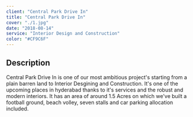 ```yaml
---
client: "Central Park Drive In"
title: "Central Park Drive In"
cover: "./1.jpg"
date: "2018-08-14"
service: "Interior Design and Construction"
color: "#CF9C6F"
---
```

## Description

Central Park Drive In is one of our most ambitious project's starting from a plain barren land to Interior Desgining and Construction. It's one of the upcoming places in hyderabad thanks to it's services and the robust and modern interiors. It has an area of around 1.5 Acres on which we've built a football ground, beach volley, seven stalls and car parking allocation included.